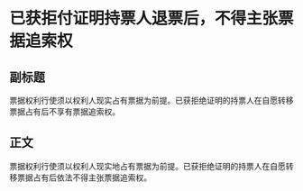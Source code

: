 # 已获拒付证明持票人退票后，不得主张票据追索权
## 副标题
票据权利行使须以权利人现实占有票据为前提。已获拒绝证明的持票人在自愿转移票据占有后不享有票据追索权。
## 正文
票据权利行使须以权利人现实地占有票据为前提。已获拒绝证明的持票人在自愿转移票据占有后依法不得主张票据追索权。